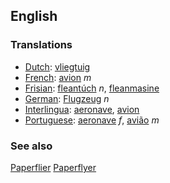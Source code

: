 ==English==

===Translations===
*[[Dutch]]: [[vliegtuig]]
*[[French]]: [[avion]] ''m''
*[[Frisian]]: [[fleantúch]] ''n'', [[fleanmasine]]
*[[German]]: [[Flugzeug]] ''n''
*[[Interlingua]]: [[aeronave]], [[avion]]
*[[Portuguese]]: [[aeronave]] ''f'', [[avião]] ''m''

===See also===
[[Paperflier]] [[Paperflyer]]